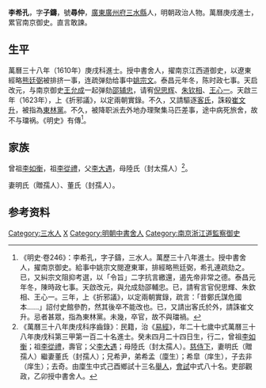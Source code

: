 {{明清人物信息框
| 姓名 = 李希孔
| 原名 =
| 圖片名稱= 
| 圖片大小 =
| 圖片說明 = 
| 最高職務 = 南京江西道監察御史
| 國家 = 大明 
| 爵位 =
| 籍貫 = [[廣東|廣東]][[廣州府|廣州府]][[三水县_(广东)|三水縣]]
| 族裔 = 
| 字號 = 字子鑄，號尋仲
| 諡號 =
| 出生日期 = 萬曆十一年（1583年）四月二十四日
| 出生地點 =
| 逝世日期 = 天啟年間
| 逝世地點 =
| 墓葬 =
| 配偶 = 
| 親屬 = 
| 出身 =
* 萬曆三十八年庚戌科同進士出身
| 經歷 =
| 著作 =  
}}
'''李希孔'''{{BD|1583年||1620年代||Li李}}，字'''子鑄'''，號'''尋仲'''，[[廣東|廣東]][[廣州府|廣州府]][[三水县_(广东)|三水縣]]人，明朝政治人物。萬曆庚戌進士，累官南京御史。直言敢諫。

==生平==
萬曆三十八年（1610年）庚戌科進士。授中書舍人，擢南京江西道御史，以遼東經略[[熊廷弼|熊廷弼]]被排挤一事，连疏弹劾给事中[[姚宗文|姚宗文]]。泰昌元年冬，陈时政七事。天启改元，与南京御史[[王允成|王允成]]一起弹劾[[邵辅忠|邵辅忠]]，请宥[[倪思辉|倪思辉]]、[[朱钦相|朱钦相]]、[[王心一|王心一]]。天啟三年（1623年），上《折邪議》，以定兩朝實錄。不久，又請驅逐[[客氏|客氏]]，誅殺[[崔文升|崔文升]]，被指為[[東林黨|東林黨]]。不久，被降职派去外地办理聚集马匹差事，途中病死旅舍，故不与璫祸。《明史》有傳<ref>《明史·卷246》：李希孔，字子鑄，三水人。萬歷三十八年進士。授中書舍人，擢南京御史。給事中姚宗文閱遼東軍，排經略熊廷弼，希孔連疏劾之。已，又糾宗文阻抑考選，以「令旨」二字抗言繳還，遏先帝非常之德。泰昌元年冬，陳時政七事。天啟改元，與允成劾邵輔忠。已，請宥言官倪思輝、朱欽相、王心一。三年，上《折邪議》，以定兩朝實錄，疏言：「昔鄭氏謀危國本……」詔付史館參酌，然其後卒不能改也。已，又請出客氏於外，請誅崔文升。忌者甚眾，指為東林黨。未幾，卒官，故不與璫禍。</ref>。

==家族==
曾祖[[李如衡|李如衡]]，祖[[李從禮|李從禮]]，父[[李大遇|李大遇]]，母陸氏（封太孺人）<ref>《萬曆三十八年庚戌科序齒錄》：民籍，治《[[易經|易經]]》，年二十七歲中式萬曆三十八年庚戌科第三甲第一百二十名進士。癸未四月二十四日生，行二，曾祖[[李如衡|李如衡]]；祖[[李從禮|李從禮]]，壽官；父[[李大遇|李大遇]]；母陸氏（封太孺人）。[[慈侍下|慈侍下]]，妻明氏（贈孺人）繼妻董氏（封孺人）；兄希尹，弟希孟（廩生）；希皐（庠生），子去非（庠生）；去奇。由廩生中式己酉鄉試十三名[[舉人|舉人]]，[[會試|會試]]中式八十名。吏部觀政，乙卯授中書舍人。</ref>。

妻明氏（贈孺人）、董氏（封孺人）。

== 参考资料 ==
{{reflist}}

{{萬曆三十八年庚戌科殿试金榜}}

{{Authority control}}

{{DEFAULTSORT:Li李}}
[[Category:三水人|Category:三水人]]
[[Category:李姓|X]]
[[Category:明朝中書舍人|Category:明朝中書舍人]]
[[Category:南京浙江道監察御史|Category:南京浙江道監察御史]]